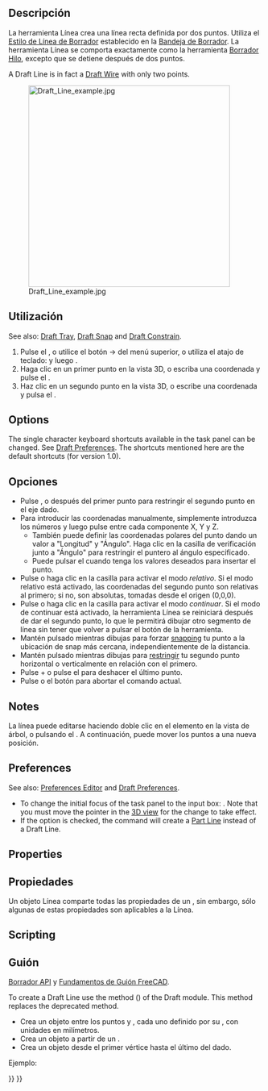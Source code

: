 <languages/>

<div class="mw-translate-fuzzy">
{{Docnav/es
|
|[[Draft_Wire/es|Hilo]]
|[[Draft_Workbench/es|Borrador]]
|IconL=
|IconR=Draft_Wire.svg
|IconC=Workbench_Draft.svg
}}
</div>

<div class="mw-translate-fuzzy">
{{GuiCommand/es
|Name=Draft Line
|Name/es=Borrador Linea
|MenuLocation=Borrador → Línea
|Workbenches=[[Draft_Workbench/es|Borrador]], [[Arch_Workbench/es|Arquitectura]]
|Shortcut={{KEY|L}} {{KEY|I}}
|Version=0.7
|SeeAlso=[[Draft_Wire/es|Borrador Hilo]], [[Draft_Point/es|Borrador Punto]]
}}
</div>

<span id="Description"></span>
==Descripción== 

<div class="mw-translate-fuzzy">
La herramienta Línea crea una línea recta definida por dos puntos. Utiliza el [[Draft_Linestyle/es|Estilo de Línea de Borrador]] establecido en la [[Draft_Tray/es|Bandeja de Borrador]]. La herramienta Línea se comporta exactamente como la herramienta [[Draft_Wire/es|Borrador Hilo]], excepto que se detiene después de dos puntos.
</div>

A Draft Line is in fact a [[Draft_Wire|Draft Wire]] with only two points.

[[Image:Draft_Line_example.jpg|400px]]
<div class="mw-translate-fuzzy">
{{Caption|Línea creada por dos puntos}}
</div>

<span id="Usage"></span>
==Utilización== 

See also: [[Draft_Tray|Draft Tray]], [[Draft_Snap|Draft Snap]] and [[Draft_Constrain|Draft Constrain]].

<div class="mw-translate-fuzzy">
# Pulse el {{Button|[[Image:Draft Line.svg|16px]] [[Draft Line/es|Línea de Borrador]]}}, o utilice el botón {{KEY|Borrador}} → {{KEY|[[Image:Draft Line.svg|16px]] [[Draft Line/es|Línea]]}} del menú superior, o utiliza el atajo de teclado: {{KEY|L}} y luego {{KEY|I}}.
# Haga clic en un primer punto en la vista 3D, o escriba una coordenada y pulse el {{Button|[[Image:Draft_AddPoint.svg|16px]] añadir punto}}.
# Haz clic en un segundo punto en la vista 3D, o escribe una coordenada y pulsa el {{Button|[[Image:Draft_AddPoint.svg|16px]] añadir punto}}.
</div>

==Options==

The single character keyboard shortcuts available in the task panel can be changed. See [[Draft_Preferences|Draft Preferences]]. The shortcuts mentioned here are the default shortcuts (for version 1.0).

<div class="mw-translate-fuzzy">
==Opciones==
* Pulse {{KEY|X}}, {{KEY|Y}} o {{KEY|Z}} después del primer punto para restringir el segundo punto en el eje dado.
* Para introducir las coordenadas manualmente, simplemente introduzca los números y luego pulse {{KEY|Enter}} entre cada componente X, Y y Z.
** También puede definir las coordenadas polares del punto dando un valor a "Longitud" y "Ángulo". Haga clic en la casilla de verificación junto a "Ángulo" para restringir el puntero al ángulo especificado.
** Puede pulsar el {{Button|[[Image:Draft_AddPoint.svg|16px]] añadir un punto}} cuando tenga los valores deseados para insertar el punto.
* Pulse {{KEY|R}} o haga clic en la casilla para activar el modo ''relativo''. Si el modo relativo está activado, las coordenadas del segundo punto son relativas al primero; si no, son absolutas, tomadas desde el origen (0,0,0).
* Pulse {{KEY|T}} o haga clic en la casilla para activar el modo ''continuar''. Si el modo de continuar está activado, la herramienta Línea se reiniciará después de dar el segundo punto, lo que le permitirá dibujar otro segmento de línea sin tener que volver a pulsar el botón de la herramienta.
* Mantén pulsado {{KEY|Ctrl}} mientras dibujas para forzar [[Draft_Snap|snapping]] tu punto a la ubicación de snap más cercana, independientemente de la distancia.
* Mantén pulsado {{KEY|Shift}} mientras dibujas para [[Draft_Constrain/es|restringir]] tu segundo punto horizontal o verticalmente en relación con el primero.
* Pulse {{KEY|Ctrl}}+{{KEY|Z}} o pulse el {{Button|[[Image:Draft_UndoLine.svg|12px]] Deshacer}} para deshacer el último punto.
* Pulse {{KEY|Esc}} o el botón {{Button|Close}} para abortar el comando actual.
</div>

==Notes==

<div class="mw-translate-fuzzy">
La línea puede editarse haciendo doble clic en el elemento en la vista de árbol, o pulsando el {{Button|[[Image:Draft Edit.svg|16px]] [[Draft Edit/es|Borrador de edición]]}}. A continuación, puede mover los puntos a una nueva posición.
</div>

==Preferences==

See also: [[Preferences_Editor|Preferences Editor]] and [[Draft_Preferences|Draft Preferences]].

* To change the initial focus of the task panel to the {{MenuCommand|Length}} input box: {{MenuCommand|Edit → Preferences... → Draft → General → Set focus on Length instead of X coordinate}}. Note that you must move the pointer in the [[3D_view|3D view]] for the change to take effect.
* If the {{MenuCommand|Edit → Preferences... → Draft → General → Create Part primitives if possible}} option is checked, the command will create a [[Part_Line|Part Line]] instead of a Draft Line.

==Properties==

<div class="mw-translate-fuzzy">
==Propiedades==
Un objeto Línea comparte todas las propiedades de un {{Button|[[Image:Draft_Wire.svg|16px]] [[Draft Wire/es|Borrador Hilo]]}}, sin embargo, sólo algunas de estas propiedades son aplicables a la Línea.
</div>

==Scripting==

<div class="mw-translate-fuzzy">
==Guión==
{{Emphasis|Ver también:}} [[Draft API/es|Borrador API]] y [[FreeCAD Scripting Basics/es|Fundamentos de Guión FreeCAD]].
</div>

To create a Draft Line use the {{incode|make_line}} method ({{Version|0.19}}) of the Draft module. This method replaces the deprecated {{incode|makeLine}} method.

{{Code|code=
line = make_line(p1, p2)
line = make_line(LineSegment)
line = make_line(Shape)
}}

* Crea un objeto {{incode|Line}} entre los puntos {{incode|p1}} y {{incode|p2}}, cada uno definido por su {{incode|FreeCAD.Vector}}, con unidades en milímetros.
* Crea un objeto {{incode|Line}} a partir de un {{incode|Part.LineSegment}}.
* Crea un objeto {{incode|Line}} desde el primer vértice hasta el último del {{incode|Shape}} dado.

Ejemplo:

{{Code|code=
import FreeCAD as App
import Draft

doc = App.newDocument()

p1 = App.Vector(0, 0, 0)
p2 = App.Vector(1000, 500, 0)
p3 = App.Vector(-250, -500, 0)
p4 = App.Vector(500, 1000, 0)

line1 = Draft.make_line(p1, p2)
line2 = Draft.make_line(p3, p4)

doc.recompute()
}}


<div class="mw-translate-fuzzy">
{{Docnav/es
|
|[[Draft_Wire/es|Hilo]]
|[[Draft_Workbench/es|Borrador]]
|IconL=
|IconR=Draft_Wire.svg
|IconC=Workbench_Draft.svg
}}
</div>

{{Draft Tools navi{{#translation:}}}}
{{Userdocnavi{{#translation:}}}}